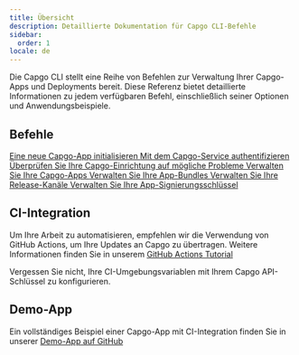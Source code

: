 ```yaml
---
title: Übersicht
description: Detaillierte Dokumentation für Capgo CLI-Befehle
sidebar:
  order: 1
locale: de
---
```



Die Capgo CLI stellt eine Reihe von Befehlen zur Verwaltung Ihrer Capgo-Apps und Deployments bereit. Diese Referenz bietet detaillierte Informationen zu jedem verfügbaren Befehl, einschließlich seiner Optionen und Anwendungsbeispiele.

## Befehle

<CardGrid stagger>
  <a href="/docs/cli/reference/init/">
    <Card title="init" icon="rocket">
      Eine neue Capgo-App initialisieren
    </Card>
  </a>

  <a href="./login/">
    <Card title="login" icon="approve-check">
      Mit dem Capgo-Service authentifizieren
    </Card>
  </a>

  <a href="/docs/cli/reference/doctor/">
    <Card title="doctor" icon="approve-check-circle">
      Überprüfen Sie Ihre Capgo-Einrichtung auf mögliche Probleme
    </Card>
  </a>

  <a href="./app/">
    <Card title="app" icon="seti:default">
      Verwalten Sie Ihre Capgo-Apps
    </Card>
  </a>

  <a href="/docs/cli/reference/bundle/">
    <Card title="bundle" icon="seti:html">
      Verwalten Sie Ihre App-Bundles
    </Card>
  </a>

  <a href="/docs/cli/reference/channel/">
    <Card title="channel" icon="seti:git">
      Verwalten Sie Ihre Release-Kanäle
    </Card>
  </a>

  <a href="/docs/cli/reference/key/">
    <Card title="key" icon="seti:lock">
      Verwalten Sie Ihre App-Signierungsschlüssel
    </Card>
  </a>
</CardGrid>

## CI-Integration

Um Ihre Arbeit zu automatisieren, empfehlen wir die Verwendung von GitHub Actions, um Ihre Updates an Capgo zu übertragen. Weitere Informationen finden Sie in unserem [GitHub Actions Tutorial](https://capgo.app/blog/automatic-build-and-release-with-github-actions/)

Vergessen Sie nicht, Ihre CI-Umgebungsvariablen mit Ihrem Capgo API-Schlüssel zu konfigurieren.

## Demo-App

Ein vollständiges Beispiel einer Capgo-App mit CI-Integration finden Sie in unserer [Demo-App auf GitHub](https://github.com/Cap-go/demo-app/)
